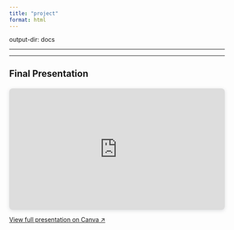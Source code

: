 ```yaml
---
title: "project"
format: html
---
```


output-dir: docs

------------------------------------------------------------------------

------------------------------------------------------------------------

## 

## Final Presentation

<div style="position: relative; width: 100%; height: 0; padding-top: 56.25%;
 padding-bottom: 0; box-shadow: 0 2px 8px 0 rgba(63,69,81,0.16); margin-top: 1.6em; margin-bottom: 0.9em; overflow: hidden;
 border-radius: 8px; will-change: transform;">
  <iframe loading="lazy" style="position: absolute; width: 100%; height: 100%; top: 0; left: 0; border: none; padding: 0;margin: 0;"
    src="https://www.canva.com/design/DAGmnO5yYl0/jlAdY1ZEDa9sub-r5X7mYQ/view?embed" allowfullscreen="allowfullscreen" allow="fullscreen">
  </iframe>
</div>

[View full presentation on Canva ↗️](https://www.canva.com/design/DAGmnO5yYl0/jlAdY1ZEDa9sub-r5X7mYQ/view?utm_content=DAGmnO5yYl0&utm_campaign=designshare&utm_medium=embeds&utm_source=link){target="_blank"}

